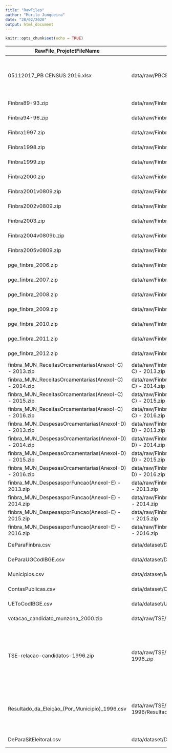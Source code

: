 ```yaml
---
title: "RawFiles"
author: "Murilo Junqueira"
date: "28/02/2020"
output: html_document
---
```


```r
knitr::opts_chunk$set(echo = TRUE)
```

| RawFile_ProjetctFileName                              | FileList_FilePath                                                                      | RawFile_Source | RawFile_AutoDownload | RawFile_GitHub | RawFile_Size | RawFile_Date         | RawFile_URL                                                                                                       | RawFile_URLBackup                                                                                                 | RawFile_Comments                                                                                                                                                                                                                                                                                                                           | 
|-------------------------------------------------------|----------------------------------------------------------------------------------------|----------------|----------------------|----------------|--------------|----------------------|-------------------------------------------------------------------------------------------------------------------|-------------------------------------------------------------------------------------------------------------------|--------------------------------------------------------------------------------------------------------------------------------------------------------------------------------------------------------------------------------------------------------------------------------------------------------------------------------------------| 
| 05112017_PB CENSUS 2016.xlsx                          | data/raw/PBCENSUS Spada/05112017_PB CENSUS 2016.xlsx                                   | Spada (2012)   | 0                    | 0              | 411102       | 2018-02-20 15:41:58Z |                                                                                                                   |                                                                                                                   | Nós temos uma versão atualizada do banco com os dados de 2016. Existe uma versão pública do banco do dataverse que vai até 2012: https://dataverse.harvard.edu/dataset.xhtml?persistentId=doi:10.7910/DVN/EDSNJS                                                                                                                           | 
| Finbra89-93.zip                                       | data/raw/Finbra/OriginalFiles/Finbra89-93.zip                                          | STN            | 1                    | 0              | 5743101      | 2019-08-17 23:31:37Z | http://www.tesouro.fazenda.gov.br/documents/10180/137007/Finbra89-93.zip/de9140b6-b5bc-4777-983e-7246d63a97e9     | https://dl.dropboxusercontent.com/s/m8w0qcgopmkzqfc/Finbra89-93.zip                                               | .                                                                                                                                                                                                                                                                                                                                          | 
| Finbra94-96.zip                                       | data/raw/Finbra/OriginalFiles/Finbra94-96.zip                                          | STN            | 1                    | 0              | 5041144      | 2019-08-17 23:52:00Z | http://www.tesouro.fazenda.gov.br/documents/10180/137007/Finbra94-96.zip/fc1c7c2a-b024-4848-8ffc-bf619c40272b     | https://dl.dropboxusercontent.com/s/8zkld5oc9y2gyz3/Finbra94-96.zip                                               | .                                                                                                                                                                                                                                                                                                                                          | 
| Finbra1997.zip                                        | data/raw/Finbra/OriginalFiles/Finbra1997.zip                                           | STN            | 1                    | 0              | 1711771      | 2019-08-29 22:07:26Z | http://www.tesouro.fazenda.gov.br/documents/10180/137007/Finbra1997.zip/5d6360b7-a634-4504-825f-a44ebf83c45a      | https://dl.dropboxusercontent.com/s/wuaht8ffwqbtvm3/Finbra1997.zip                                                | .                                                                                                                                                                                                                                                                                                                                          | 
| Finbra1998.zip                                        | data/raw/Finbra/OriginalFiles/Finbra1998.zip                                           | STN            | 1                    | 0              | 2870995      | 2019-08-29 22:07:30Z | http://www.tesouro.fazenda.gov.br/documents/10180/137007/Finbra1998.zip/713fb0ae-bfe3-4750-bbae-48a3f50c8f61      | https://dl.dropboxusercontent.com/s/za9eqittyx0uh8t/Finbra1998.zip                                                | .                                                                                                                                                                                                                                                                                                                                          | 
| Finbra1999.zip                                        | data/raw/Finbra/OriginalFiles/Finbra1999.zip                                           | STN            | 1                    | 0              | 2864484      | 2019-08-29 22:07:32Z | http://www.tesouro.fazenda.gov.br/documents/10180/137007/Finbra1999.zip/abc3629d-fd95-4cb4-b35e-733aacbf3217      | https://dl.dropboxusercontent.com/s/4mlzsayls3tu2jt/Finbra1999.zip                                                | .                                                                                                                                                                                                                                                                                                                                          | 
| Finbra2000.zip                                        | data/raw/Finbra/OriginalFiles/Finbra2000.zip                                           | STN            | 1                    | 0              | 3419669      | 2019-08-29 22:07:34Z | http://www.tesouro.fazenda.gov.br/documents/10180/137007/Finbra2000.zip/312ba81c-4ea7-45b8-af1e-97c1eccc0599      | https://dl.dropboxusercontent.com/s/ztngcfzt6gu85mx/Finbra2000.zip                                                | .                                                                                                                                                                                                                                                                                                                                          | 
| Finbra2001v0809.zip                                   | data/raw/Finbra/OriginalFiles/Finbra2001v0809.zip                                      | STN            | 1                    | 0              | 3516592      | 2019-08-29 22:07:36Z | http://www.tesouro.fazenda.gov.br/documents/10180/137713/Finbra2001v0809.zip                                      | https://dl.dropboxusercontent.com/s/uscpahl4oc7mnti/Finbra2001v0809.zip                                           | .                                                                                                                                                                                                                                                                                                                                          | 
| Finbra2002v0809.zip                                   | data/raw/Finbra/OriginalFiles/Finbra2002v0809.zip                                      | STN            | 1                    | 0              | 4299904      | 2019-08-29 22:07:38Z | http://www.tesouro.fazenda.gov.br/documents/10180/137713/Finbra2002v0809.zip                                      | https://dl.dropboxusercontent.com/s/nciadofccyflmb5/Finbra2002v0809.zip                                           | .                                                                                                                                                                                                                                                                                                                                          | 
| Finbra2003.zip                                        | data/raw/Finbra/OriginalFiles/Finbra2003.zip                                           | STN            | 1                    | 0              | 4553840      | 2019-08-29 22:07:40Z | http://www.tesouro.fazenda.gov.br/documents/10180/137007/Finbra2003.zip                                           | https://dl.dropboxusercontent.com/s/cez8hd3t699pjez/Finbra2003.zip                                                | .                                                                                                                                                                                                                                                                                                                                          | 
| Finbra2004v0809b.zip                                  | data/raw/Finbra/OriginalFiles/Finbra2004v0809b.zip                                     | STN            | 1                    | 0              | 5482863      | 2019-08-29 22:07:44Z | http://www.tesouro.fazenda.gov.br/documents/10180/137713/Finbra2004v0809b.zip                                     | https://dl.dropboxusercontent.com/s/nrwq2jqqr4cm1ly/Finbra2004v0809b.zip                                          | .                                                                                                                                                                                                                                                                                                                                          | 
| Finbra2005v0809.zip                                   | data/raw/Finbra/OriginalFiles/Finbra2005v0809.zip                                      | STN            | 1                    | 0              | 5784608      | 2019-08-29 22:07:47Z | http://www.tesouro.fazenda.gov.br/documents/10180/137713/Finbra2005v0809.zip                                      | https://dl.dropboxusercontent.com/s/938hrr8r0eab4md/Finbra2005v0809.zip                                           | .                                                                                                                                                                                                                                                                                                                                          | 
| pge_finbra_2006.zip                                   | data/raw/Finbra/OriginalFiles/pge_finbra_2006.zip                                      | STN            | 1                    | 0              | 6077208      | 2019-08-29 22:07:49Z | http://www.tesouro.fazenda.gov.br/documents/10180/327844/pge_finbra_2006.zip/21e3e641-502e-4639-951d-608874507e01 | https://dl.dropboxusercontent.com/s/3uymgtk31ucjdrt/pge_finbra_2006.zip                                           | .                                                                                                                                                                                                                                                                                                                                          | 
| pge_finbra_2007.zip                                   | data/raw/Finbra/OriginalFiles/pge_finbra_2007.zip                                      | STN            | 1                    | 0              | 6333739      | 2019-08-29 22:07:52Z | http://www.tesouro.fazenda.gov.br/documents/10180/327844/pge_finbra_2007.zip/61957017-14f5-450b-9155-833dd3fb14df | https://dl.dropboxusercontent.com/s/79uajvh4ctxopze/pge_finbra_2007.zip                                           | .                                                                                                                                                                                                                                                                                                                                          | 
| pge_finbra_2008.zip                                   | data/raw/Finbra/OriginalFiles/pge_finbra_2008.zip                                      | STN            | 1                    | 0              | 6348738      | 2019-08-29 22:07:54Z | http://www.tesouro.fazenda.gov.br/documents/10180/327844/pge_finbra_2008.zip/91ba191d-ee56-4a9e-9064-9c9583d4c67d | https://dl.dropboxusercontent.com/s/86r9zd25yajkuij/pge_finbra_2008.zip                                           | .                                                                                                                                                                                                                                                                                                                                          | 
| pge_finbra_2009.zip                                   | data/raw/Finbra/OriginalFiles/pge_finbra_2009.zip                                      | STN            | 1                    | 0              | 11027385     | 2019-08-29 22:07:57Z | http://www.tesouro.fazenda.gov.br/documents/10180/327844/pge_finbra_2009.zip/8f85ed32-7a52-47dc-a7ba-e5ecaa551899 | https://dl.dropboxusercontent.com/s/0euw3m80fk3yfk6/pge_finbra_2009.zip                                           | .                                                                                                                                                                                                                                                                                                                                          | 
| pge_finbra_2010.zip                                   | data/raw/Finbra/OriginalFiles/pge_finbra_2010.zip                                      | STN            | 1                    | 0              | 11172080     | 2019-08-29 22:08:00Z | http://www.tesouro.fazenda.gov.br/documents/10180/327844/pge_finbra_2010.zip/4560c066-10a1-483c-9067-7f1bb60b4152 | https://dl.dropboxusercontent.com/s/u1vaww48yfxb2ki/pge_finbra_2010.zip                                           | .                                                                                                                                                                                                                                                                                                                                          | 
| pge_finbra_2011.zip                                   | data/raw/Finbra/OriginalFiles/pge_finbra_2011.zip                                      | STN            | 1                    | 0              | 11162086     | 2019-08-29 22:08:04Z | http://www.tesouro.fazenda.gov.br/documents/10180/327844/pge_finbra_2011.zip/07279645-05d4-4835-9d59-b931f7144b0c | https://dl.dropboxusercontent.com/s/spzc3jgmt01vj8k/pge_finbra_2011.zip                                           | .                                                                                                                                                                                                                                                                                                                                          | 
| pge_finbra_2012.zip                                   | data/raw/Finbra/OriginalFiles/pge_finbra_2012.zip                                      | STN            | 1                    | 0              | 10996653     | 2019-08-29 22:08:07Z | http://www.tesouro.fazenda.gov.br/documents/10180/327844/pge_finbra_2012.zip/561d62f0-caa9-4fe2-b901-911f7e41b8d8 | https://dl.dropboxusercontent.com/s/spzc3jgmt01vj8k/pge_finbra_2011.zip                                           | .                                                                                                                                                                                                                                                                                                                                          | 
| finbra_MUN_ReceitasOrcamentarias(AnexoI-C) - 2013.zip | data/raw/Finbra/OriginalFiles/finbra_MUN_ReceitasOrcamentarias(AnexoI-C) - 2013.zip    | STN            | 0                    | 0              | 4892850      | 2019-12-14 21:21:01Z | https://siconfi.tesouro.gov.br/siconfi/pages/public/consulta_finbra/finbra_list.jsf                               | https://dl.dropboxusercontent.com/s/g0uast0nmj89ebe/finbra_MUN_ReceitasOrcamentarias%28AnexoI-C%29%20-%202013.zip | Download captcha                                                                                                                                                                                                                                                                                                                           | 
| finbra_MUN_ReceitasOrcamentarias(AnexoI-C) - 2014.zip | data/raw/Finbra/OriginalFiles/finbra_MUN_ReceitasOrcamentarias(AnexoI-C) - 2014.zip    | STN            | 0                    | 0              | 5039782      | 2019-12-14 21:24:40Z | https://siconfi.tesouro.gov.br/siconfi/pages/public/consulta_finbra/finbra_list.jsf                               | https://dl.dropboxusercontent.com/s/cwr74ekb5vyiqbq/finbra_MUN_ReceitasOrcamentarias%28AnexoI-C%29%20-%202014.zip | Download captcha                                                                                                                                                                                                                                                                                                                           | 
| finbra_MUN_ReceitasOrcamentarias(AnexoI-C) - 2015.zip | data/raw/Finbra/OriginalFiles/finbra_MUN_ReceitasOrcamentarias(AnexoI-C) - 2015.zip    | STN            | 0                    | 0              | 5883036      | 2019-12-14 21:30:51Z | https://siconfi.tesouro.gov.br/siconfi/pages/public/consulta_finbra/finbra_list.jsf                               | https://dl.dropboxusercontent.com/s/jr3s6w8ck6agyrj/finbra_MUN_ReceitasOrcamentarias%28AnexoI-C%29%20-%202015.zip | Download captcha                                                                                                                                                                                                                                                                                                                           | 
| finbra_MUN_ReceitasOrcamentarias(AnexoI-C) - 2016.zip | data/raw/Finbra/OriginalFiles/finbra_MUN_ReceitasOrcamentarias(AnexoI-C) - 2016.zip    | STN            | 0                    | 0              | 6253996      | 2019-12-14 21:45:00Z | https://siconfi.tesouro.gov.br/siconfi/pages/public/consulta_finbra/finbra_list.jsf                               | https://dl.dropboxusercontent.com/s/pkboqchwovnd3wr/finbra_MUN_ReceitasOrcamentarias%28AnexoI-C%29%20-%202016.zip | Download captcha                                                                                                                                                                                                                                                                                                                           | 
| finbra_MUN_DespesasOrcamentarias(AnexoI-D) - 2013.zip | data/raw/Finbra/OriginalFiles/finbra_MUN_DespesasOrcamentarias(AnexoI-D) - 2013.zip    | STN            | 0                    | 0              | 7082741      | 2019-12-14 21:19:45Z | https://siconfi.tesouro.gov.br/siconfi/pages/public/consulta_finbra/finbra_list.jsf                               | https://dl.dropboxusercontent.com/s/2f1et1n50xf96u8/finbra_MUN_DespesasOrcamentarias%28AnexoI-D%29%20-%202013.zip | Download captcha                                                                                                                                                                                                                                                                                                                           | 
| finbra_MUN_DespesasOrcamentarias(AnexoI-D) - 2014.zip | data/raw/Finbra/OriginalFiles/finbra_MUN_DespesasOrcamentarias(AnexoI-D) - 2014.zip    | STN            | 0                    | 0              | 7159921      | 2019-12-14 21:25:04Z | https://siconfi.tesouro.gov.br/siconfi/pages/public/consulta_finbra/finbra_list.jsf                               | https://dl.dropboxusercontent.com/s/2f1et1n50xf96u8/finbra_MUN_DespesasOrcamentarias%28AnexoI-D%29%20-%202013.zip | Download captcha                                                                                                                                                                                                                                                                                                                           | 
| finbra_MUN_DespesasOrcamentarias(AnexoI-D) - 2015.zip | data/raw/Finbra/OriginalFiles/finbra_MUN_DespesasOrcamentarias(AnexoI-D) - 2015.zip    | STN            | 0                    | 0              | 7580462      | 2019-12-14 21:33:50Z | https://siconfi.tesouro.gov.br/siconfi/pages/public/consulta_finbra/finbra_list.jsf                               | https://dl.dropboxusercontent.com/s/kgijjqy8yracx5n/finbra_MUN_DespesasOrcamentarias%28AnexoI-D%29%20-%202015.zip | Download captcha                                                                                                                                                                                                                                                                                                                           | 
| finbra_MUN_DespesasOrcamentarias(AnexoI-D) - 2016.zip | data/raw/Finbra/OriginalFiles/finbra_MUN_DespesasOrcamentarias(AnexoI-D) - 2016.zip    | STN            | 0                    | 0              | 7106066      | 2019-12-14 21:44:41Z | https://siconfi.tesouro.gov.br/siconfi/pages/public/consulta_finbra/finbra_list.jsf                               | https://dl.dropboxusercontent.com/s/13cdrkt4bs9zgv8/finbra_MUN_DespesasOrcamentarias%28AnexoI-D%29%20-%202016.zip | Download captcha                                                                                                                                                                                                                                                                                                                           | 
| finbra_MUN_DespesasporFuncao(AnexoI-E) - 2013.zip     | data/raw/Finbra/OriginalFiles/finbra_MUN_DespesasporFuncao(AnexoI-E) - 2013.zip        | STN            | 0                    | 0              | 8388564      | 2019-12-14 21:26:07Z | https://siconfi.tesouro.gov.br/siconfi/pages/public/consulta_finbra/finbra_list.jsf                               | https://dl.dropboxusercontent.com/s/g8q13gp8ocuehoi/finbra_MUN_DespesasporFuncao%28AnexoI-E%29%20-%202013.zip     | Download captcha                                                                                                                                                                                                                                                                                                                           | 
| finbra_MUN_DespesasporFuncao(AnexoI-E) - 2014.zip     | data/raw/Finbra/OriginalFiles/finbra_MUN_DespesasporFuncao(AnexoI-E) - 2014.zip        | STN            | 0                    | 0              | 8371863      | 2019-12-14 21:33:56Z | https://siconfi.tesouro.gov.br/siconfi/pages/public/consulta_finbra/finbra_list.jsf                               | https://dl.dropboxusercontent.com/s/z6k7leevq8j8utb/finbra_MUN_DespesasporFuncao%28AnexoI-E%29%20-%202014.zip     | Download captcha                                                                                                                                                                                                                                                                                                                           | 
| finbra_MUN_DespesasporFuncao(AnexoI-E) - 2015.zip     | data/raw/Finbra/OriginalFiles/finbra_MUN_DespesasporFuncao(AnexoI-E) - 2015.zip        | STN            | 0                    | 0              | 8787491      | 2019-12-14 21:42:34Z | https://siconfi.tesouro.gov.br/siconfi/pages/public/consulta_finbra/finbra_list.jsf                               | https://dl.dropboxusercontent.com/s/z6k7leevq8j8utb/finbra_MUN_DespesasporFuncao%28AnexoI-E%29%20-%202014.zip     | Download captcha                                                                                                                                                                                                                                                                                                                           | 
| finbra_MUN_DespesasporFuncao(AnexoI-E) - 2016.zip     | data/raw/Finbra/OriginalFiles/finbra_MUN_DespesasporFuncao(AnexoI-E) - 2016.zip        | STN            | 0                    | 0              | 8165235      | 2019-12-14 21:53:03Z | https://siconfi.tesouro.gov.br/siconfi/pages/public/consulta_finbra/finbra_list.jsf                               | https://dl.dropboxusercontent.com/s/g1yz59y7tw30udu/finbra_MUN_DespesasporFuncao%28AnexoI-E%29%20-%202016.zip     | Download captcha                                                                                                                                                                                                                                                                                                                           | 
| DeParaFinbra.csv                                      | data/dataset/DeParaFinbra.csv                                                          | Own Research   | 1                    | 1              | 13609        | 2019-12-14 21:47:43Z |                                                                                                                   |                                                                                                                   |                                                                                                                                                                                                                                                                                                                                            | 
| DeParaUGCodIBGE.csv                                   | data/dataset/DeParaUGCodIBGE.csv                                                       | Own Research   | 1                    | 1              | 217006       | 2018-05-28 12:59:10Z |                                                                                                                   |                                                                                                                   |                                                                                                                                                                                                                                                                                                                                            | 
| Municipios.csv                                        | data/dataset/Municipios.csv                                                            | Own Research   | 1                    | 1              | 175902       | 2018-05-27 12:05:59Z |                                                                                                                   |                                                                                                                   |                                                                                                                                                                                                                                                                                                                                            | 
| ContasPublicas.csv                                    | data/dataset/ContasPublicas.csv                                                        | Own Research   | 1                    | 1              | 827          | 2019-09-17 08:08:00Z |                                                                                                                   |                                                                                                                   |                                                                                                                                                                                                                                                                                                                                            | 
| UEToCodIBGE.csv                                       | data/dataset/UEToCodIBGE.csv                                                           | Own Research   | 1                    | 1              | 82967        | 2018-03-02 16:25:50Z |                                                                                                                   |                                                                                                                   |                                                                                                                                                                                                                                                                                                                                            | 
| votacao_candidato_munzona_2000.zip                    | data/raw/TSE/2000/votacao_candidato_munzona_2000.zip                                   | TSE            | 1                    | 0              | 17502789     | 2019-10-28 00:00:09Z | http://agencia.tse.jus.br/estatistica/sead/odsele/votacao_candidato_munzona/votacao_candidato_munzona_2000.zip    |                                                                                                                   |                                                                                                                                                                                                                                                                                                                                            | 
| TSE-relacao-candidatos-1996.zip                       | data/raw/TSE/TSE-relacao-candidatos-1996/TSE-relacao-candidatos-1996.zip               | TSE            | 1                    | 0              | 15738329     | 2019-10-27 21:25:48Z | http://www.justicaeleitoral.jus.br/arquivos/candidatos-1996                                                       |                                                                                                                   | "A página onde encontrei o link é a http://www.tse.jus.br/eleicoes/eleicoes-anteriores/eleicoes-1996/divulgacao-candidatos-1996. Attention: Extract file ""data/raw/TSE/TSE-relacao-candidatos-1996/TSE-relacao-candidatos-1996.zip""  and then export all data to file ""data/raw/TSE/TSE-relacao-candidatos-1996/Candidatos_1996.xlsx""" | 
| Resultado_da_Eleição_(Por_Municipio)_1996.csv         | data/raw/TSE/TSE-relacao-candidatos-1996/Resultado_da_Eleição_(Por_Municipio)_1996.csv | TSE            | 0                    | 1              | 7628         | 2019-10-27 22:11:06Z | http://www.tse.jus.br/eleicoes/eleicoes-anteriores/eleicoes-1996/resultados-das-eleicoes                          |                                                                                                                   | Esse link não é de download automático. A página indicada te leva a uma tele de seleção, onde se deve selecionar os filtros. Deve escolher todas as UF, todos os municípios, todas as situações eleitorais, todos os partidos, cargo de prefeito e turno 2.                                                                                | 
| DeParaSitEleitoral.csv                                | data/dataset/DeParaSitEleitoral.csv                                                    | Own Research   | 1                    | 1              | 2337         | 2019-12-01 17:57:14Z |                                                                                                                   |                                                                                                                   |                                                                                                                                                                                                                                                                                                                                            | 
